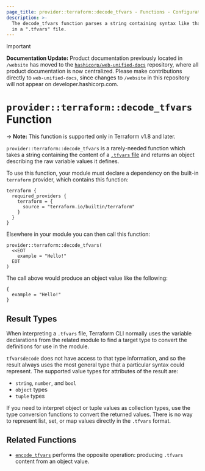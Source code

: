 ```yaml
---
page_title: provider::terraform::decode_tfvars - Functions - Configuration Language
description: >-
  The decode_tfvars function parses a string containing syntax like that used
  in a ".tfvars" file.
---
```


> [!IMPORTANT]  
> **Documentation Update:** Product documentation previously located in `/website` has moved to the [`hashicorp/web-unified-docs`](https://github.com/hashicorp/web-unified-docs) repository, where all product documentation is now centralized. Please make contributions directly to `web-unified-docs`, since changes to `/website` in this repository will not appear on developer.hashicorp.com.

# `provider::terraform::decode_tfvars` Function

-> **Note:** This function is supported only in Terraform v1.8 and later.

`provider::terraform::decode_tfvars` is a rarely-needed function which takes
a string containing the content of a
[`.tfvars` file](/terraform/language/values/variables#variable-definitions-tfvars-files)
and returns an object describing the raw variable values it defines.

To use this function, your module must declare a dependency on the built-in
`terraform` provider, which contains this function:

```hcl
terraform {
  required_providers {
    terraform = {
      source = "terraform.io/builtin/terraform"
    }
  }
}
```

Elsewhere in your module you can then call this function:

```hcl
provider::terraform::decode_tfvars(
  <<EOT
    example = "Hello!"
  EOT
)
```

The call above would produce an object value like the following:

```hcl
{
  example = "Hello!"
}
```

## Result Types

When interpreting a `.tfvars` file, Terraform CLI normally uses the variable
declarations from the related module to find a target type to convert the
definitions for use in the module.

`tfvarsdecode` does not have access to that type information, and so the result
always uses the most general type that a particular syntax could represent.
The supported value types for attributes of the result are:

* `string`, `number`, and `bool`
* `object` types
* `tuple` types

If you need to interpret object or tuple values as collection types, use
the type conversion functions to convert the returned values. There is no way
to represent list, set, or map values directly in the `.tfvars` format.

## Related Functions

* [`encode_tfvars`](/terraform/language/functions/terraform-encode_tfvars)
  performs the opposite operation: producing `.tfvars` content from an
  object value.
